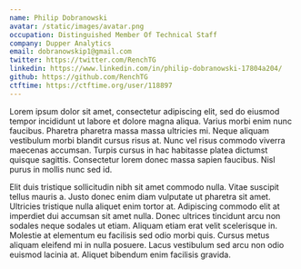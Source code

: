 ```yaml
---
name: Philip Dobranowski
avatar: /static/images/avatar.png
occupation: Distinguished Member Of Technical Staff
company: Dupper Analytics
email: dobranowskip1@gmail.com
twitter: https://twitter.com/RenchTG
linkedin: https://www.linkedin.com/in/philip-dobranowski-17804a204/
github: https://github.com/RenchTG
ctftime: https://ctftime.org/user/118897
---
```


Lorem ipsum dolor sit amet, consectetur adipiscing elit, sed do eiusmod tempor incididunt ut labore et dolore magna aliqua. Varius morbi enim nunc faucibus. Pharetra pharetra massa massa ultricies mi. Neque aliquam vestibulum morbi blandit cursus risus at. Nunc vel risus commodo viverra maecenas accumsan. Turpis cursus in hac habitasse platea dictumst quisque sagittis. Consectetur lorem donec massa sapien faucibus. Nisl purus in mollis nunc sed id.

Elit duis tristique sollicitudin nibh sit amet commodo nulla. Vitae suscipit tellus mauris a. Justo donec enim diam vulputate ut pharetra sit amet. Ultricies tristique nulla aliquet enim tortor at. Adipiscing commodo elit at imperdiet dui accumsan sit amet nulla. Donec ultrices tincidunt arcu non sodales neque sodales ut etiam. Aliquam etiam erat velit scelerisque in. Molestie at elementum eu facilisis sed odio morbi quis. Cursus metus aliquam eleifend mi in nulla posuere. Lacus vestibulum sed arcu non odio euismod lacinia at. Aliquet bibendum enim facilisis gravida.
